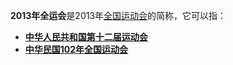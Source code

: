 '''2013年全运会'''是2013年[[全国运动会|全国运动会]]的简称，它可以指：

*'''[[中华人民共和国第十二届运动会|中华人民共和国第十二届运动会]]'''
*'''[[中华民国102年全国运动会|中华民国102年全国运动会]]'''
{{Disambiguation|Cat=同年事件消歧义}}